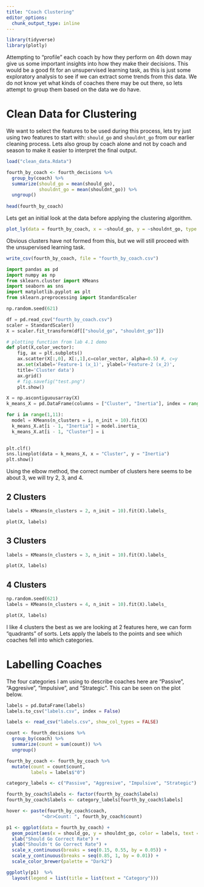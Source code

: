 ```yaml
---
title: "Coach Clustering"
editor_options: 
  chunk_output_type: inline
---
```


```r
library(tidyverse)
library(plotly)
```


Attempting to "profile" each coach by how they perform on 4th down may give us some important insights into how they make their decisions. This would be a good fit for an unsupervised learning task, as this is just some exploratory analysis to see if we can extract some trends from this data. We do not know yet what kinds of coaches there may be out there, so lets attempt to group them based on the data we do have. 

# Clean Data for Clustering
We want to select the features to be used during this process, lets try just using two features to start with: `should_go` and `shouldnt_go` from our earlier cleaning process. Lets also group by coach alone and not by coach and season to make it easier to interpret the final output.
```r
load("clean_data.Rdata")

fourth_by_coach <- fourth_decisions %>% 
  group_by(coach) %>%
  summarize(should_go = mean(should_go),
            shouldnt_go = mean(shouldnt_go)) %>%
  ungroup()
  
head(fourth_by_coach)
```

Lets get an initial look at the data before applying the clustering algorithm.
```r
plot_ly(data = fourth_by_coach, x = ~should_go, y = ~shouldnt_go, type = "scatter", mode = "markers")
```
Obvious clusters have not formed from this, but we will still proceed with the unsupervised learning task. 

```r
write_csv(fourth_by_coach, file = "fourth_by_coach.csv")
```

```python
import pandas as pd
import numpy as np
from sklearn.cluster import KMeans
import seaborn as sns
import matplotlib.pyplot as plt
from sklearn.preprocessing import StandardScaler

np.random.seed(621)
```

```python
df = pd.read_csv("fourth_by_coach.csv")
scaler = StandardScaler()
X = scaler.fit_transform(df[["should_go", "shouldnt_go"]])
```


```python
# plotting function from lab 4.1 demo
def plot(X,color_vector):
    fig, ax = plt.subplots()
    ax.scatter(X[:,0], X[:,1],c=color_vector, alpha=0.5) #, c=y
    ax.set(xlabel='Feature-1 (x_1)', ylabel='Feature-2 (x_2)',
    title='Cluster data')
    ax.grid()
    # fig.savefig("test.png")
    plt.show()
```


```python
X = np.ascontiguousarray(X)
k_means_X = pd.DataFrame(columns = ["Cluster", "Inertia"], index = range(10))

for i in range(1,11):
  model = KMeans(n_clusters = i, n_init = 10).fit(X)
  k_means_X.at[i - 1, "Inertia"] = model.inertia_
  k_means_X.at[i - 1, "Cluster"] = i
  

plt.clf()
sns.lineplot(data = k_means_X, x = "Cluster", y = "Inertia")
plt.show()
```
Using the elbow method, the correct number of clusters here seems to be about 3, we will try 2, 3, and 4. 

## 2 Clusters
```python
labels = KMeans(n_clusters = 2, n_init = 10).fit(X).labels_

plot(X, labels)
```

## 3 Clusters
```python
labels = KMeans(n_clusters = 3, n_init = 10).fit(X).labels_

plot(X, labels)
```

## 4 Clusters
```python
np.random.seed(621)
labels = KMeans(n_clusters = 4, n_init = 10).fit(X).labels_

plot(X, labels)
```
I like 4 clusters the best as we are looking at 2 features here, we can form "quadrants" of sorts. Lets apply the labels to the points and see which coaches fell into which categories. 

# Labelling Coaches

The four categories I am using to describe coaches here are "Passive", "Aggresive", "Impulsive", and "Strategic". This can be seen on the plot below.

```python
labels = pd.DataFrame(labels)
labels.to_csv("labels.csv", index = False)
```

```r
labels <- read_csv("labels.csv", show_col_types = FALSE)

count <- fourth_decisions %>%
  group_by(coach) %>%
  summarize(count = sum(count)) %>%
  ungroup()

fourth_by_coach <- fourth_by_coach %>%
  mutate(count = count$count,
         labels = labels$"0") 

category_labels <- c("Passive", "Aggresive", "Impulsive", "Strategic")

fourth_by_coach$labels <- factor(fourth_by_coach$labels)
fourth_by_coach$labels <- category_labels[fourth_by_coach$labels]

hover <- paste(fourth_by_coach$coach,
             "<br>Count: ", fourth_by_coach$count)

p1 <- ggplot(data = fourth_by_coach) +
  geom_point(aes(x = should_go, y = shouldnt_go, color = labels, text = hover)) +
  xlab("Should Go Correct Rate") +
  ylab("Shouldn't Go Correct Rate") +
  scale_x_continuous(breaks = seq(0.15, 0.55, by = 0.05)) +
  scale_y_continuous(breaks = seq(0.85, 1, by = 0.01)) +
  scale_color_brewer(palette = "Dark2")

ggplotly(p1)  %>%
  layout(legend = list(title = list(text = "Category")))

```

